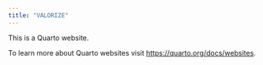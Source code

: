 ```yaml
---
title: "VALORIZE"
---
```


This is a Quarto website.

To learn more about Quarto websites visit <https://quarto.org/docs/websites>.
